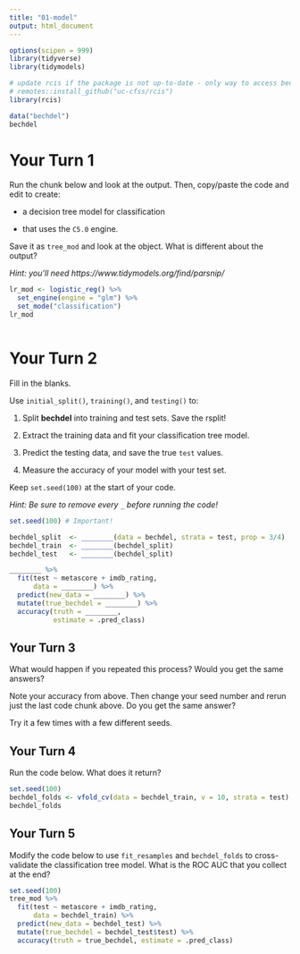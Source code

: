 ```yaml
---
title: "01-model"
output: html_document
---
```


```r
options(scipen = 999)
library(tidyverse)
library(tidymodels)

# update rcis if the package is not up-to-date - only way to access bechdel
# remotes::install_github("uc-cfss/rcis")
library(rcis)

data("bechdel")
bechdel
```

# Your Turn 1

Run the chunk below and look at the output. Then, copy/paste the code and edit to create:

+ a decision tree model for classification 

+ that uses the `C5.0` engine. 

Save it as `tree_mod` and look at the object. What is different about the output?

*Hint: you'll need https://www.tidymodels.org/find/parsnip/*

```r
lr_mod <- logistic_reg() %>% 
  set_engine(engine = "glm") %>% 
  set_mode("classification")
lr_mod
```

```r

```

# Your Turn 2

Fill in the blanks. 

Use `initial_split()`, `training()`, and `testing()` to:

1. Split **bechdel** into training and test sets. Save the rsplit!

2. Extract the training data and fit your classification tree model.

3. Predict the testing data, and save the true `test` values.

4. Measure the accuracy of your model with your test set.  

Keep `set.seed(100)` at the start of your code.

*Hint: Be sure to remove every `_` before running the code!*

```r
set.seed(100) # Important!

bechdel_split  <- ________(data = bechdel, strata = test, prop = 3/4)
bechdel_train  <- ________(bechdel_split)
bechdel_test   <- ________(bechdel_split)

________ %>% 
  fit(test ~ metascore + imdb_rating, 
      data = ________) %>% 
  predict(new_data = ________) %>% 
  mutate(true_bechdel = ________) %>% 
  accuracy(truth = ________, 
           estimate = .pred_class)
```

## Your Turn 3

What would happen if you repeated this process? Would you get the same answers?

Note your accuracy from above. Then change your seed number and rerun just the last code chunk above. Do you get the same answer? 

Try it a few times with a few different seeds.

## Your Turn 4

Run the code below. What does it return?

```r
set.seed(100)
bechdel_folds <- vfold_cv(data = bechdel_train, v = 10, strata = test)
bechdel_folds
```

## Your Turn 5

Modify the code below to use `fit_resamples` and `bechdel_folds` to cross-validate the classification tree model. What is the ROC AUC that you collect at the end?

```r
set.seed(100)
tree_mod %>% 
  fit(test ~ metascore + imdb_rating, 
      data = bechdel_train) %>% 
  predict(new_data = bechdel_test) %>% 
  mutate(true_bechdel = bechdel_test$test) %>% 
  accuracy(truth = true_bechdel, estimate = .pred_class)
```
